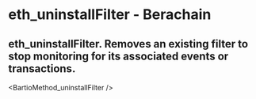 # eth_uninstallFilter - Berachain

## eth_uninstallFilter. Removes an existing filter to stop monitoring for its associated events or transactions.


<BartioMethod_uninstallFilter />
